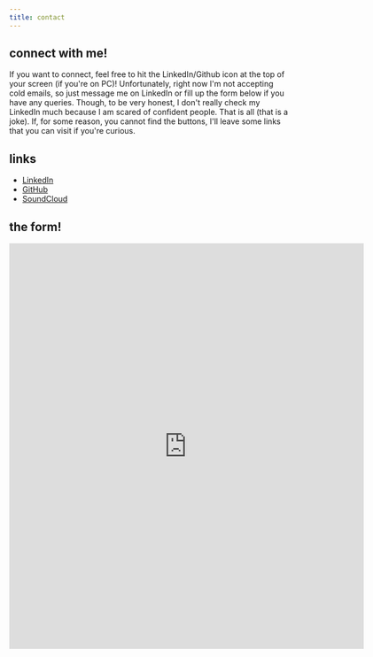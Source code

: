 ```yaml
---
title: contact
---
```


## connect with me!

If you want to connect, feel free to hit the LinkedIn/Github icon at the top of your screen (if you're on PC)! Unfortunately, right now I'm not accepting cold emails, so just message me on LinkedIn or fill up the form below if you have any queries. Though, to be very honest, I don't really check my LinkedIn much because I am scared of confident people. That is all (that is a joke). If, for some reason, you cannot find the buttons, I'll leave some links that you can visit if you're curious.

## links

* [LinkedIn](https://www.linkedin.com/in/bethloke/)
* [GitHub](https://github.com/huitingloke)
* [SoundCloud](https://soundcloud.com/huitingloke)

## the form!

<iframe src="https://docs.google.com/forms/d/e/1FAIpQLSe4q4p5WpxVBruD0v8TVWOPdNISK2iAnuinc5_WVxmsVkRuhA/viewform?embedded=true" width="640" height="733" frameborder="0" marginheight="0" marginwidth="0">Loading…</iframe>